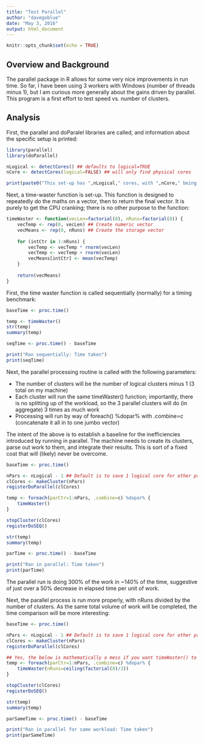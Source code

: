 ```yaml
---
title: "Test Parallel"
author: "davegoblue"
date: "May 3, 2016"
output: html_document
---
```


```r
knitr::opts_chunk$set(echo = TRUE)
```

## Overview and Background  
The parallel package in R allows for some very nice improvements in run time.  So far, I have been using 3 workers with Windows (number of threads minus 1), but I am curious more generally about the gains driven by parallel.  This program is a first effort to test speed vs. number of clusters.  
  
## Analysis  
First, the parallel and doParalel libraries are called, and information about the specific setup is printed:  
```r
library(parallel)
library(doParallel)

nLogical <- detectCores() ## defaults to logical=TRUE
nCore <- detectCores(logical=FALSE) ## will only find physical cores

print(paste0("This set-up has ",nLogical," cores, with ",nCore," being physical cores."))
```
  
Next, a time-waster function is set-up.  This function is designed to repeatedly do the maths on a vector, then to return the final vector.  It is purely to get the CPU cranking; there is no other purpose to the function:  
  
```r
timeWaster <- function(vecLen=factorial(8), nRuns=factorial(8)) {
    vecTemp <- rep(0, vecLen) ## Create numeric vector
    vecMeans <- rep(0, nRuns) ## Create the storage vector
    
    for (intCtr in 1:nRuns) {
        vecTemp <- vecTemp * rnorm(vecLen)
        vecTemp <- vecTemp + rnorm(vecLen)
        vecMeans[intCtr] <- mean(vecTemp)
    }
    
    return(vecMeans)
}
```
  
First, the time waster function is called sequentially (normally) for a timing benchmark:  
```r
baseTime <- proc.time()

temp <- timeWaster()
str(temp)
summary(temp)

seqTime <- proc.time() - baseTime

print("Ran sequentially: Time taken")
print(seqTime)
```
  
Next, the parallel processing routine is called with the following parameters:  
  
* The number of clusters will be the number of logical clusters minus 1 (3 total on my machine)  
* Each cluster will run the same timeWaster() function; importantly, there is no splitting up of the workload, so the 3 parallel clusters will do (in aggregate) 3 times as much work  
* Processing will run by way of foreach() %dopar% with .combine=c (concatenate it all in to one jumbo vector)  
  
The intent of the above is to establish a baseline for the inefficiencies introduced by running in parallel.  The machine needs to create its clusters, parse out work to them, and integrate their results.  This is sort of a fixed cost that will (likely) never be overcome.  
```r
baseTime <- proc.time()

nPars <- nLogical - 1 ## Default is to save 1 logical core for other processing
clCores <- makeCluster(nPars)
registerDoParallel(clCores)

temp <- foreach(parCtr=1:nPars, .combine=c) %dopar% {
    timeWaster()
}

stopCluster(clCores)
registerDoSEQ()

str(temp)
summary(temp)

parTime <- proc.time() - baseTime

print("Ran in parallel: Time taken")
print(parTime)
```
  
The parallel run is doing 300% of the work in ~140% of the time, suggestive of just over a 50% decrease in elapsed time per unit of work.  

Next, the parallel process is run more properly, with nRuns divided by the number of clusters.  As the same total volume of work will be completed, the time comparison will be more interesting:  
```r
baseTime <- proc.time()

nPars <- nLogical - 1 ## Default is to save 1 logical core for other processing
clCores <- makeCluster(nPars)
registerDoParallel(clCores)

## Yes, the below is mathematically a mess if you want timeWaster() to do "real" analysis!
temp <- foreach(parCtr=1:nPars, .combine=c) %dopar% {
    timeWaster(nRuns=ceiling(factorial(8)/3))
}

stopCluster(clCores)
registerDoSEQ()

str(temp)
summary(temp)

parSameTime <- proc.time() - baseTime

print("Ran in parallel for same workload: Time taken")
print(parSameTime)
```
  
